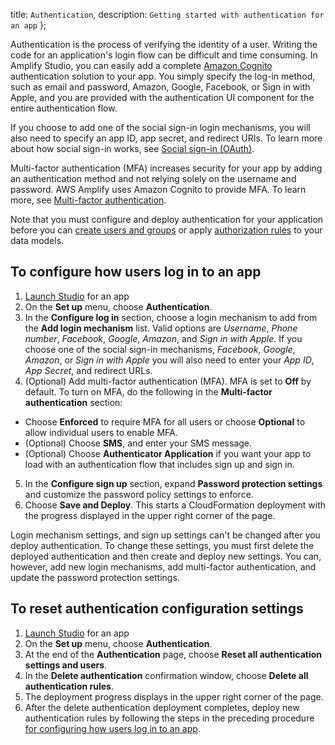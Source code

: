   title: `Authentication`,
  description: `Getting started with authentication for an app`
};

Authentication is the process of verifying the identity of a user. Writing the code for an application's login flow can be difficult and time consuming. In Amplify Studio, you can easily add a complete [Amazon Cognito](https://aws.amazon.com/cognito/) authentication solution to your app. You simply specify the log-in method, such as email and password, Amazon, Google, Facebook, or Sign in with Apple, and you are provided with the authentication UI component for the entire authentication flow.

If you choose to add one of the social sign-in login mechanisms, you will also need to specify an app ID, app secret, and redirect URIs. To learn more about how social sign-in works, see [Social sign-in (OAuth)](/lib/auth/social).

Multi-factor authentication (MFA) increases security for your app by adding an authentication method and not relying solely on the username and password. AWS Amplify uses Amazon Cognito to provide MFA. To learn more, see [Multi-factor authentication](/lib/auth/mfa).

Note that you must configure and deploy authentication for your application before you can [create users and groups](/console/auth/user-management) or apply [authorization rules](/console/authz/authorization) to your data models.

## To configure how users log in to an app

1. [Launch Studio](/console/adminui/start/#log-into-the-amplify-console) for an app
2. On the **Set up** menu, choose **Authentication**.
3. In the **Configure log in** section, choose a login mechanism to add from the **Add login mechanism** list. Valid options are *Username*, *Phone number*, *Facebook*, *Google*, *Amazon*, and *Sign in with Apple*. If you choose one of the social sign-in mechanisms, *Facebook*, *Google*, *Amazon*, or *Sign in with Apple* you will also need to enter your *App ID*, *App Secret*, and redirect URLs.
4. (Optional) Add multi-factor authentication (MFA).  MFA is set to **Off** by default. To turn on MFA, do the following in the **Multi-factor authentication** section:
  * Choose **Enforced** to require MFA for all users or choose **Optional** to allow individual users to enable MFA. 
  * (Optional) Choose **SMS**, and enter your SMS message. 
  * (Optional) Choose **Authenticator Application** if you want your app to load with an authentication flow that includes sign up and sign in.
5. In the **Configure sign up** section, expand **Password protection settings** and customize the password policy settings to enforce.
6. Choose **Save and Deploy**. This starts a CloudFormation deployment with the progress displayed in the upper right corner of the page.

Login mechanism settings, and sign up settings can't be changed after you deploy authentication. To change these settings, you must first delete the deployed authentication and then create and deploy new settings. You can, however, add new login mechanisms, add multi-factor authentication, and update the password protection settings.

[\\]: * 'Is the last sentence above true?'

## To reset authentication configuration settings

1. [Launch Studio](/console/adminui/start/#log-into-the-amplify-console) for an app
2. On the **Set up** menu, choose **Authentication**.
3. At the end of the **Authentication** page, choose **Reset all authentication settings and users**.
4. In the **Delete authentication** confirmation window, choose **Delete all authentication rules**.
5. The deployment progress displays in the upper right corner of the page.
6. After the delete authentication deployment completes, deploy new authentication rules by following the steps in the preceding procedure [for configuring how users log in to an app](/console/auth/authentication#to-configure-how-users-log-in-to-an-app).

[\\]: * 'What is the consequence of doing the above? What should we warn about?'
